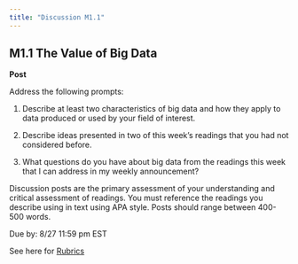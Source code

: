 ```yaml
---
title: "Discussion M1.1"
---
```


## M1.1 The Value of Big Data

**Post**

Address the following prompts:

1. Describe at least two characteristics of big data and how they apply to data produced or used by your field of interest.

2. Describe ideas presented in two of this week's readings that you had not considered before.

3. What questions do you have about big data from the readings this week that I can address in my weekly announcement?

Discussion posts are the primary assessment of your understanding and critical assessment of readings. You must reference the readings you describe using in text using APA style. Posts should range between 400-500 words.

Due by: 8/27 11:59 pm EST

See here for [Rubrics](/resources/rubrics-discussion.qmd) 
